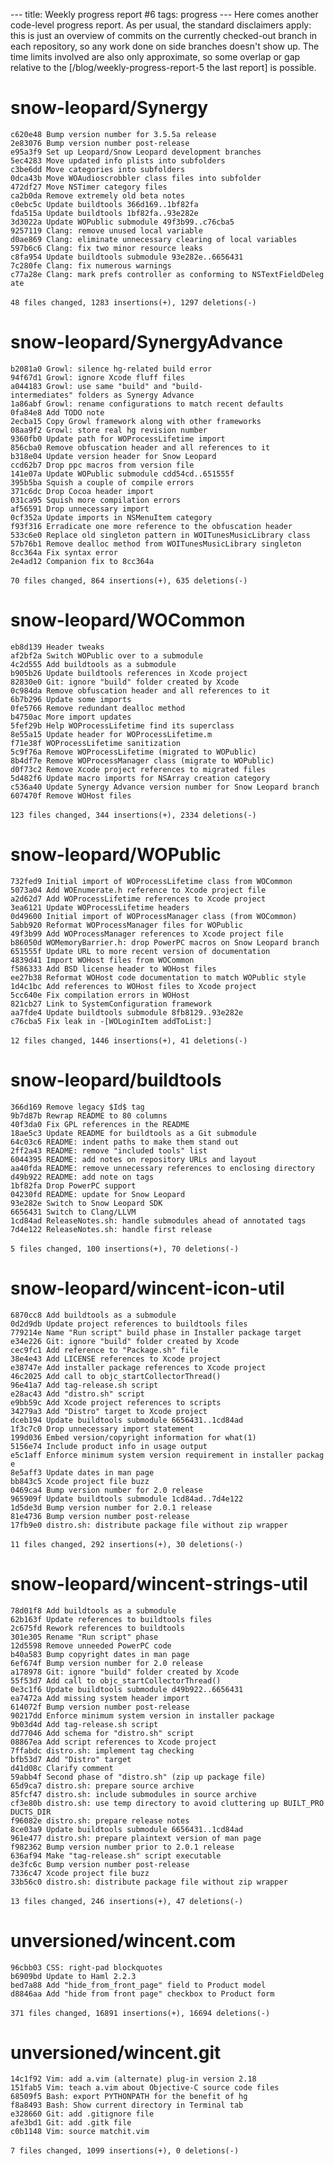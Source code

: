 ---
title: Weekly progress report #6
tags: progress
---
Here comes another code-level progress report. As per usual, the standard disclaimers apply: this is just an overview of commits on the currently checked-out branch in each repository, so any work done on side branches doesn't show up. The time limits involved are also only approximate, so some overlap or gap relative to the [/blog/weekly-progress-report-5 the last report] is possible.

= snow-leopard/Synergy =

 c620e48 Bump version number for 3.5.5a release
 2e83076 Bump version number post-release
 e95a3f9 Set up Leopard/Snow Leopard development branches
 5ec4283 Move updated info plists into subfolders
 c3be6dd Move categories into subfolders
 0dca43b Move WOAudioscrobbler class files into subfolder
 472df27 Move NSTimer category files
 ca2b0da Remove extremely old beta notes
 c0ebc5c Update buildtools 366d169..1bf82fa
 fda515a Update buildtools 1bf82fa..93e282e
 3d3022a Update WOPublic submodule 49f3b99..c76cba5
 9257119 Clang: remove unused local variable
 d0ae869 Clang: eliminate unnecessary clearing of local variables
 597b6c6 Clang: fix two minor resource leaks
 c8fa954 Update buildtools submodule 93e282e..6656431
 7c280fe Clang: fix numerous warnings
 c77a28e Clang: mark prefs controller as conforming to NSTextFieldDelegate
 
 48 files changed, 1283 insertions(+), 1297 deletions(-)

= snow-leopard/SynergyAdvance =

 b2081a0 Growl: silence hg-related build error
 94f67d1 Growl: ignore Xcode fluff files
 a044183 Growl: use same "build" and "build-intermediates" folders as Synergy Advance
 1a86abf Growl: rename configurations to match recent defaults
 0fa84e8 Add TODO note
 2ecba15 Copy Growl framework along with other frameworks
 08aa9f2 Growl: store real hg revision number
 9360fb0 Update path for WOProcessLifetime import
 856cba0 Remove obfuscation header and all references to it
 b318e04 Update version header for Snow Leopard
 ccd62b7 Drop ppc macros from version file
 141e07a Update WOPublic submodule cdd54cd..651555f
 395b5ba Squish a couple of compile errors
 371c6dc Drop Cocoa header import
 031ca95 Squish more compilation errors
 af56591 Drop unnecessary import
 0cf352a Update imports in NSMenuItem category
 f93f316 Erradicate one more reference to the obfuscation header
 533c6e0 Replace old singleton pattern in WOITunesMusicLibrary class
 57b76b1 Remove dealloc method from WOITunesMusicLibrary singleton
 8cc364a Fix syntax error
 2e4ad12 Companion fix to 8cc364a
 
 70 files changed, 864 insertions(+), 635 deletions(-)

= snow-leopard/WOCommon =

 eb8d139 Header tweaks
 af2bf2a Switch WOPublic over to a submodule
 4c2d555 Add buildtools as a submodule
 b905b26 Update buildtools references in Xcode project
 82830e0 Git: ignore "build" folder created by Xcode
 0c984da Remove obfuscation header and all references to it
 6b7b296 Update some imports
 0fe5766 Remove redundant dealloc method
 b4750ac More import updates
 5fef29b Help WOProcessLifetime find its superclass
 8e55a15 Update header for WOProcessLifetime.m
 f71e38f WOProcessLifetime sanitization
 5c9f76a Remove WOProcessLifetime (migrated to WOPublic)
 8b4df7e Remove WOProcessManager class (migrate to WOPublic)
 d0f73c2 Remove Xcode project references to migrated files
 5d482f6 Update macro imports for NSArray creation category
 c536a40 Update Synergy Advance version number for Snow Leopard branch
 607470f Remove WOHost files
 
 123 files changed, 344 insertions(+), 2334 deletions(-)

= snow-leopard/WOPublic =

 732fed9 Initial import of WOProcessLifetime class from WOCommon
 5073a04 Add WOEnumerate.h reference to Xcode project file
 a2d62d7 Add WOProcessLifetime references to Xcode project
 3ea6121 Update WOProcessLifetime headers
 0d49600 Initial import of WOProcessManager class (from WOCommon)
 5abb920 Reformat WOProcessManager files for WOPublic
 49f3b99 Add WOProcessManager references to Xcode project file
 b86050d WOMemoryBarrier.h: drop PowerPC macros on Snow Leopard branch
 651555f Update URL to more recent version of documentation
 4839d41 Import WOHost files from WOCommon
 f586333 Add BSD license header to WOHost files
 ee27b38 Reformat WOHost code documentation to match WOPublic style
 1d4c1bc Add references to WOHost files to Xcode project
 5cc640e Fix compilation errors in WOHost
 821cb27 Link to SystemConfiguration framework
 aa7fde4 Update buildtools submodule 8fb8129..93e282e
 c76cba5 Fix leak in -[WOLoginItem addToList:]
 
 12 files changed, 1446 insertions(+), 41 deletions(-)

= snow-leopard/buildtools =

 366d169 Remove legacy $Id$ tag
 9b7d87b Rewrap README to 80 columns
 40f3da0 Fix GPL references in the README
 18ae5c3 Update README for buildtools as a Git submodule
 64c03c6 README: indent paths to make them stand out
 2ff2a43 README: remove "included tools" list
 6044395 README: add notes on repository URLs and layout
 aa40fda README: remove unnecessary references to enclosing directory
 d49b922 README: add note on tags
 1bf82fa Drop PowerPC support
 04230fd README: update for Snow Leopard
 93e282e Switch to Snow Leopard SDK
 6656431 Switch to Clang/LLVM
 1cd84ad ReleaseNotes.sh: handle submodules ahead of annotated tags
 7d4e122 ReleaseNotes.sh: handle first release
 
 5 files changed, 100 insertions(+), 70 deletions(-)

= snow-leopard/wincent-icon-util =

 6870cc8 Add buildtools as a submodule
 0d2d9db Update project references to buildtools files
 779214e Name "Run script" build phase in Installer package target
 e34e226 Git: ignore "build" folder created by Xcode
 cec9fc1 Add reference to "Package.sh" file
 38e4e43 Add LICENSE references to Xcode project
 e38747e Add installer package references to Xcode project
 46c2025 Add call to objc_startCollectorThread()
 96e41a7 Add tag-release.sh script
 e28ac43 Add "distro.sh" script
 e9bb59c Add Xcode project references to scripts
 34279a3 Add "Distro" target to Xcode project
 dceb194 Update buildtools submodule 6656431..1cd84ad
 1f3c7c0 Drop unnecessary import statement
 199d036 Embed version/copyright information for what(1)
 5156e74 Include product info in usage output
 e5c1aff Enforce minimum system version requirement in installer package
 8e5aff3 Update dates in man page
 bb843c5 Xcode project file buzz
 0469ca4 Bump version number for 2.0 release
 965909f Update buildtools submodule 1cd84ad..7d4e122
 1d5de3d Bump version number for 2.0.1 release
 81e4736 Bump version number post-release
 17fb9e0 distro.sh: distribute package file without zip wrapper
 
 11 files changed, 292 insertions(+), 30 deletions(-)

= snow-leopard/wincent-strings-util =

 78d01f8 Add buildtools as a submodule
 62b163f Update references to buildtools files
 2c675fd Rework references to buildtools
 301e305 Rename "Run script" phase
 12d5598 Remove unneeded PowerPC code
 b40a583 Bump copyright dates in man page
 6ef674f Bump version number for 2.0 release
 a178978 Git: ignore "build" folder created by Xcode
 55f53d7 Add call to objc_startCollectorThread()
 0e3c1f6 Update buildtools submodule d49b922..6656431
 ea7472a Add missing system header import
 614072f Bump version number post-release
 90217dd Enforce minimum system version in installer package
 9b03d4d Add tag-release.sh script
 dd77046 Add schema for "distro.sh" script
 08867ea Add script references to Xcode project
 7ffabdc distro.sh: implement tag checking
 bfb53d7 Add "Distro" target
 d41d08c Clarify comment
 59abb4f Second phase of "distro.sh" (zip up package file)
 65d9ca7 distro.sh: prepare source archive
 85fcf47 distro.sh: include submodules in source archive
 cf3e80b distro.sh: use temp directory to avoid cluttering up BUILT_PRODUCTS_DIR
 f96082e distro.sh: prepare release notes
 8ce03a9 Update buildtools submodule 6656431..1cd84ad
 961e477 distro.sh: prepare plaintext version of man page
 f982362 Bump version number prior to 2.0.1 release
 636af94 Make "tag-release.sh" script executable
 de3fc6c Bump version number post-release
 7336c47 Xcode project file buzz
 33b56c0 distro.sh: distribute package file without zip wrapper
 
 13 files changed, 246 insertions(+), 47 deletions(-)

= unversioned/wincent.com =

 96cbb03 CSS: right-pad blockquotes
 b6909bd Update to Haml 2.2.3
 bed7a88 Add "hide_from_front_page" field to Product model
 d8846aa Add "hide from front page" checkbox to Product form
 
 371 files changed, 16891 insertions(+), 16694 deletions(-)

= unversioned/wincent.git =

 14c1f92 Vim: add a.vim (alternate) plug-in version 2.18
 151fab5 Vim: teach a.vim about Objective-C source code files
 68509f5 Bash: export PYTHONPATH for the benefit of hg
 f8a8493 Bash: Show current directory in Terminal tab
 e328660 Git: add .gitignore file
 afe3bd1 Git: add .gitk file
 c0b1148 Vim: source matchit.vim
 
 7 files changed, 1099 insertions(+), 0 deletions(-)
